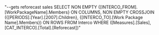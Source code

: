 "--gets reforecast sales
SELECT NON EMPTY {[INTERCO_FROM].[WorkPackageName].Members} ON COLUMNS,
             NON EMPTY CROSSJOIN ({[PERIODS].[Year].[2007].Children}, {[INTERCO_TO].[Work Package Name].Members}) ON ROWS
FROM Interco
WHERE ([Measures].[Sales], [CAT_INTERCO].[Total].[Reforecast])"
